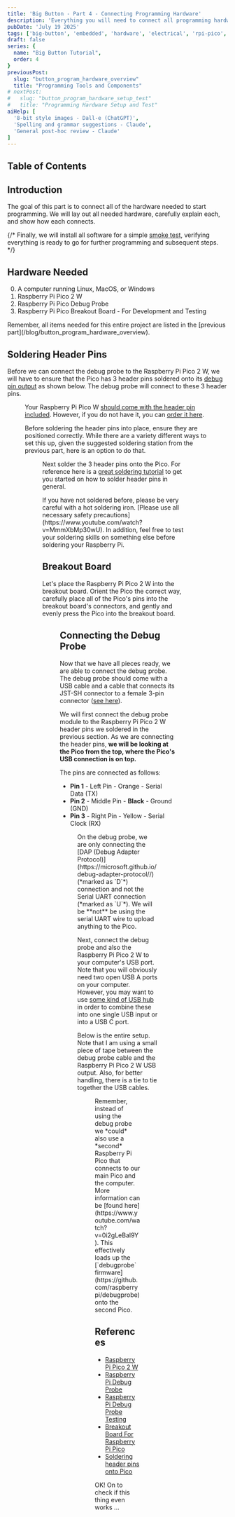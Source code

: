 ```yaml
---
title: 'Big Button - Part 4 - Connecting Programming Hardware'
description: 'Everything you will need to connect all programming hardware for development'
pubDate: 'July 19 2025'
tags: ['big-button', 'embedded', 'hardware', 'electrical', 'rpi-pico', 'debug-probe']
draft: false
series: {
  name: "Big Button Tutorial",
  order: 4
}
previousPost:
  slug: "button_program_hardware_overview"
  title: "Programming Tools and Components"
# nextPost: 
#   slug: "button_program_hardware_setup_test"
#   title: "Programming Hardware Setup and Test"
aiHelp: [
  '8-bit style images - Dall-e (ChatGPT)',
  'Spelling and grammar suggestions - Claude',
  'General post-hoc review - Claude'
]
---
```


## Table of Contents

## Introduction

<Tag color="green" txt="💻 HACKER" /> The goal of this part is to connect all of the hardware needed to start programming.
We will lay out all needed hardware, carefully explain each, and show how each
connects. 

{/*
Finally, we will install all software for a simple [smoke test](https://en.wikipedia.org/wiki/Smoke_testing_(software)),
verifying everything is ready to go for further programming and subsequent steps.
*/}

## Hardware Needed

0. A computer running Linux, MacOS, or Windows
1. Raspberry Pi Pico 2 W
2. Raspberry Pi Pico Debug Probe
3. Raspberry Pi Pico Breakout Board - For Development and Testing

<Aside variant="note">
  Remember, all items needed for this entire project are listed in
  the [previous part](/blog/button_program_hardware_overview).
</Aside>

## Soldering Header Pins

Before we can connect the debug probe to the Raspberry Pi Pico 2 W, we will have to ensure
that the Pico has 3 header pins soldered onto its [debug pin output](https://datasheets.raspberrypi.com/debug/debug-connector-specification.pdf)
as shown below. The debug probe will connect to these 3 header pins.

<Figure
  src={headerPin}
  caption="A Raspberry Pi Pico 2 W with its 3 header pins connected to the debug probe"
  url="https://a.co/d/8zmC3jx"
/>

Your Raspberry Pi Pico W [should come with the header pin included](https://a.co/d/8zmC3jx).
However, if you do not have it, you can [order it here](https://a.co/d/5kvA77a).

Before soldering the header pins into place, ensure they are positioned correctly.
While there are a variety different ways to set this up, given the suggested
soldering station from the previous part, here is an option to do that.

<Figure
  src={headerSolderSetup}
  caption="A Raspberry Pi Pico 2 W and 3 header pin held by soldering station helping hands"
/>

Next solder the 3 header pins onto the Pico. For reference here is a [great soldering tutorial](https://magpi.raspberrypi.com/articles/how-to-solder-gpio-pin-headers-to-raspberry-pi-pico)
to get you started on how to solder header pins in general.

<Aside variant="warning">
  If you have not soldered before, please be very careful with a hot soldering iron.
  [Please use all necessary safety precautions](https://www.youtube.com/watch?v=MmmXbMp30wU). In addition, feel free to test your
  soldering skills on something else before soldering your Raspberry Pi.
</Aside>


## Breakout Board

Let's place the Raspberry Pi Pico 2 W into the breakout board. Orient the Pico the correct way,
carefully place all of the Pico's pins into the breakout board's connectors, and gently
and evenly press the Pico into the breakout board.

<Figure
  src={breakoutBoardPico}
  caption="A Raspberry Pi Pico 2 W placed onto a breakout board for development"
  url="https://a.co/d/6anFgCV"
/>


## Connecting the Debug Probe

Now that we have all pieces ready, we are able to connect the debug probe. The
debug probe should come with a USB cable and a cable that connects its
JST-SH connector to a female 3-pin connector ([see here](https://www.raspberrypi.com/documentation/microcontrollers/debug-probe.html#the-debug-probe)).

We will first connect the debug probe module to the Raspberry Pi Pico 2 W header pins we soldered
in the previous section. As we are connecting the header pins,
**we will be looking at the Pico from the top, where the Pico's USB connection is on top.**

The pins are connected as follows:

- **Pin 1** - Left Pin - <span class="text-orange-600 font-bold">Orange</span> - Serial Data (TX)
- **Pin 2** - Middle Pin - **Black** - Ground (GND)
- **Pin 3** - Right Pin - <span class="text-yellow-500 font-bold">Yellow</span> - Serial Clock (RX)

<Figure
  src={connect1}
  caption="A Raspberry Pi debug probe connected to a Pico and your computer"
/>

<Aside variant="note">
  On the debug probe, we are only connecting the [DAP (Debug Adapter Protocol)](https://microsoft.github.io/debug-adapter-protocol//)
  (*marked as `D`*) connection and not the Serial UART connection (*marked as `U`*).
  We will be **not** be using the serial UART wire to upload anything to the Pico.
</Aside>

Next, connect the debug probe and also the Raspberry Pi Pico 2 W to your computer's USB port.
Note that you will obviously need two open USB A ports on your computer. However, you
may want to use [some kind of USB hub](https://a.co/d/8otCfPq) in order to combine these into
one single USB input or into a USB C port.

Below is the entire setup. Note that I am using a small piece of tape between the debug probe
cable and the Raspberry Pi Pico 2 W USB output. Also, for better handling, there is a tie to
tie together the USB cables.

<Figure
  src={connect2}
  caption="The entire setup with some cable management ready to be plugged in!"
/>

<Aside variant="note">
  Remember, instead of using the debug probe we *could* also use a *second* Raspberry Pi Pico
  that connects to our main Pico and the computer. More information can be [found here](https://www.youtube.com/watch?v=0i2gLeBal9Y).
  This effectively loads up the [`debugprobe` firmware](https://github.com/raspberrypi/debugprobe)
  onto the second Pico.
</Aside>

## References

- [Raspberry Pi Pico 2 W](https://www.raspberrypi.com/products/raspberry-pi-pico-2/)
- [Raspberry Pi Debug Probe](https://www.raspberrypi.com/documentation/microcontrollers/debug-probe.html)
- [Raspberry Pi Debug Probe Testing](https://www.jeffgeerling.com/blog/2023/testing-raspberry-pis-new-debug-probe)
- [Breakout Board For Raspberry Pi Pico](https://store.freenove.com/products/fnk0081)
- [Soldering header pins onto Pico](https://magpi.raspberrypi.com/articles/how-to-solder-gpio-pin-headers-to-raspberry-pi-pico)

<span class="text-accentColor font-bold">
  OK! On to check if this thing even works ...
</span>
